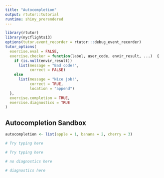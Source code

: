 ```yaml
---
title: "Autocompletion"
output: rtutor::tutorial
runtime: shiny_prerendered
---
```


```r
library(rtutor)
library(nycflights13)
options(tutor.event_recorder = rtutor:::debug_event_recorder)
tutor_options(
  exercise.eval = FALSE, 
  exercise.checker = function(label, user_code, envir_result, ...)  {
    if (is.null(envir_result))
      list(message = "Bad code!",
           correct = FALSE)
    else
      list(message = "Nice job!", 
           correct = TRUE, 
           location = "append")
  },
  exercise.completion = TRUE,
  exercise.diagnostics = TRUE
)
```

## Autocompletion Sandbox

```r
autocompletion <- list(apple = 1, banana = 2, cherry = 3)
```

```r
# Try typing here
```

```r
# Try typing here
```

```r
# no diagnostics here
```

```r
# diagnostics here
```


